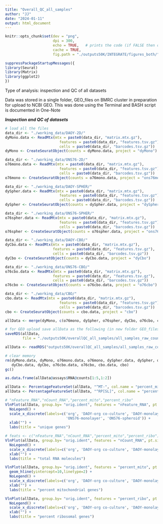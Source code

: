 ```yaml
---
title: "Overall_QC_all_samples"
author: "JJ"
date: "2024-01-11"
output: html_document
---
```


```r
knitr::opts_chunk$set(dev = "png",
                      dpi = 300,
                      echo = TRUE,   # prints the code (if FALSE then only code output is shown)
                      cache = TRUE,
                      fig.path = "./outputs50K/INTEGRATE/figures_both/")
```

```r
suppressPackageStartupMessages({
library(Seurat)
library(Matrix)
library(ggplot2)
})
```

Type of analysis: inspection and QC of all datasets

Data was stored in a single folder, GEO_files on BMRC cluster in preparation for upload to NCBI GEO. This was done using the Terminal and BASH script is documented in One-Note


#############################################################################################
***Inspection and QC of datasets***

```r
# load all the files
data_dir <- "./working_data/DAOY-2D/"
dyMono.data <- ReadMtx(mtx = paste0(data_dir, "matrix.mtx.gz"),
                         features = paste0(data_dir, "features.tsv.gz"), 
                         cells = paste0(data_dir, "barcodes.tsv.gz"))
dyMono <- CreateSeuratObject(counts = dyMono.data, project = "dyMono")

data_dir <- "./working_data/ONS76-2D/"
o76mono.data <- ReadMtx(mtx = paste0(data_dir, "matrix.mtx.gz"),
                         features = paste0(data_dir, "features.tsv.gz"), 
                         cells = paste0(data_dir, "barcodes.tsv.gz"))
o76mono <- CreateSeuratObject(counts = o76mono.data, project = "ons76mono")

data_dir <- "./working_data/DAOY-SPHER/"
dySpher.data <- ReadMtx(mtx = paste0(data_dir, "matrix.mtx.gz"),
                         features = paste0(data_dir, "features.tsv.gz"), 
                         cells = paste0(data_dir, "barcodes.tsv.gz"))
dySpher <- CreateSeuratObject(counts = dySpher.data, project = "dySpher")

data_dir <- "./working_data/ONS76-SPHER/"
o76spher.data <- ReadMtx(mtx = paste0(data_dir, "matrix.mtx.gz"),
                         features = paste0(data_dir, "features.tsv.gz"), 
                         cells = paste0(data_dir, "barcodes.tsv.gz"))
o76spher <- CreateSeuratObject(counts = o76spher.data, project = "ons76spher")

data_dir <- "./working_data/DAOY-CBO/"
dyCbo.data <- ReadMtx(mtx = paste0(data_dir, "matrix.mtx.gz"),
                      features = paste0(data_dir, "features.tsv.gz"), 
                      cells = paste0(data_dir, "barcodes.tsv.gz"))
dyCbo <- CreateSeuratObject(counts = dyCbo.data, project = "dyCbo")

data_dir <- "./working_data/ONS76-CBO/"
o76cbo.data <- ReadMtx(mtx = paste0(data_dir, "matrix.mtx.gz"),
                      features = paste0(data_dir, "features.tsv.gz"), 
                      cells = paste0(data_dir, "barcodes.tsv.gz"))
o76cbo <- CreateSeuratObject(counts = o76cbo.data, project = "o76cbo")

data_dir <- "./working_data/CBO/"
cbo.data <- ReadMtx(mtx = paste0(data_dir, "matrix.mtx.gz"),
                         features = paste0(data_dir, "features.tsv.gz"), 
                         cells = paste0(data_dir, "barcodes.tsv.gz"))
cbo <- CreateSeuratObject(counts = cbo.data, project = "cbo")

allData <- merge(dyMono, c(o76mono, dySpher, o76spher, dyCbo, o76cbo, cbo),    add.cell.ids=c("dyMono","o76mono","dySpher","o76spher","dyCbo","o76cbo", "cbo"))
```

```r
# for GEO upload save allData as the following (in new folder GEO_files):
saveRDS(allData,
        file = "./outputs50K/overallQC_all_samples/all_samples_raw_counts_seuratObj.rds")
```

```r
allData <- readRDS("outputs50K/overallQC_all_samples/all_samples_raw_counts_seuratObj.rds")
```

```r
# clear memory
rm(dyMono.data, dyMono, o76mono.data, o76mono, dySpher.data, dySpher, o76spher.data, o76spher,
   dyCbo.data, dyCbo, o76cbo.data, o76cbo, cbo.data, cbo)
gc()
```

```r
as.data.frame(allData@assays$RNA@counts[1:5,1:2])
```

```r
allData <- PercentageFeatureSet(allData, "^MT-", col.name = "percent_mito")
allData <- PercentageFeatureSet(allData, "^RP[SL]", col.name = "percent_ribo")
```

```r
# "nFeature_RNA","nCount_RNA","percent_mito","percent_ribo"
VlnPlot(allData, group.by= "orig.ident", features = "nFeature_RNA", pt.size = 0.1) + 
  NoLegend() +
  scale_x_discrete(labels=c('org', 'DAOY-org co-culture', 'DAOY-monolayer', 'DAOY-spheroid', 'ONS76-org co-culture',
                            'ONS76-monolayer', 'ONS76-spheroid')) +
  xlab("") +
  labs(title = "unique genes")
```

```r
# feats <- c("nFeature_RNA","nCount_RNA","percent_mito","percent_ribo")
VlnPlot(allData, group.by= "orig.ident", features = "nCount_RNA", pt.size = 0.1) + 
  NoLegend() +
  scale_x_discrete(labels=c('org', 'DAOY-org co-culture', 'DAOY-monolayer', 'DAOY-spheroid', 'ONS76-org co-culture', 'ONS76-monolayer', 'ONS76-spheroid')) +
  xlab("") +
  labs(title = "total RNA molecules")
```

```r
VlnPlot(allData, group.by= "orig.ident", features = "percent_mito", pt.size = 0.1) +
  geom_hline(yintercept=10,linetype=2) +
  NoLegend() +
  scale_x_discrete(labels=c('org', 'DAOY-org co-culture', 'DAOY-monolayer', 'DAOY-spheroid', 'ONS76-org co-culture', 'ONS76-monolayer', 'ONS76-spheroid')) +
  xlab("") +
  labs(title = "percent mitochondrial genes")
```

```r
VlnPlot(allData, group.by= "orig.ident", features = "percent_ribo", pt.size = 0.1) + 
  NoLegend() +
  scale_x_discrete(labels=c('org', 'DAOY-org co-culture', 'DAOY-monolayer', 'DAOY-spheroid', 'ONS76-org co-culture', 'ONS76-monolayer', 'ONS76-spheroid')) +
  xlab("") +
  labs(title = "percent ribosomal genes")
```




